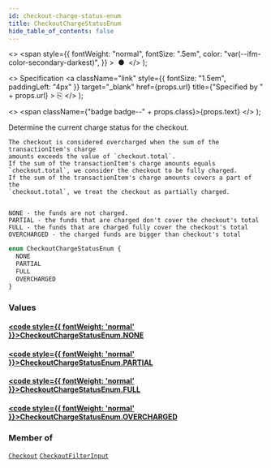 ```yaml
---
id: checkout-charge-status-enum
title: CheckoutChargeStatusEnum
hide_table_of_contents: false
---
```


  <>
    <span
      style={{
        fontWeight: "normal",
        fontSize: ".5em",
        color: "var(--ifm-color-secondary-darkest)",
      }}
    >
      &nbsp;●&nbsp;
    </span>
  </>
);

  <>
    Specification
    <a
      className="link"
      style={{ fontSize: "1.5em", paddingLeft: "4px" }}
      target="\_blank"
      href={props.url}
      title={"Specified by " + props.url}
    >
      ⎘
    </a>
  </>
);

  <>
    <span className={"badge badge--" + props.class}>{props.text}</span>
  </>
);

Determine the current charge status for the checkout.

    The checkout is considered overcharged when the sum of the transactionItem's charge
    amounts exceeds the value of `checkout.total`.
    If the sum of the transactionItem's charge amounts equals
    `checkout.total`, we consider the checkout to be fully charged.
    If the sum of the transactionItem's charge amounts covers a part of the
    `checkout.total`, we treat the checkout as partially charged.


    NONE - the funds are not charged.
    PARTIAL - the funds that are charged don't cover the checkout's total
    FULL - the funds that are charged fully cover the checkout's total
    OVERCHARGED - the charged funds are bigger than checkout's total

```graphql
enum CheckoutChargeStatusEnum {
  NONE
  PARTIAL
  FULL
  OVERCHARGED
}
```

### Values

#### [<code style={{ fontWeight: 'normal' }}>CheckoutChargeStatusEnum.<b>NONE</b></code>](#)

>

#### [<code style={{ fontWeight: 'normal' }}>CheckoutChargeStatusEnum.<b>PARTIAL</b></code>](#)

>

#### [<code style={{ fontWeight: 'normal' }}>CheckoutChargeStatusEnum.<b>FULL</b></code>](#)

>

#### [<code style={{ fontWeight: 'normal' }}>CheckoutChargeStatusEnum.<b>OVERCHARGED</b></code>](#)

>

### Member of

[`Checkout`](../../../api-reference/checkout/objects/checkout) <Badge class="secondary" text="object"/><Bullet />[`CheckoutFilterInput`](../../../api-reference/checkout/inputs/checkout-filter-input) <Badge class="secondary" text="input"/>
